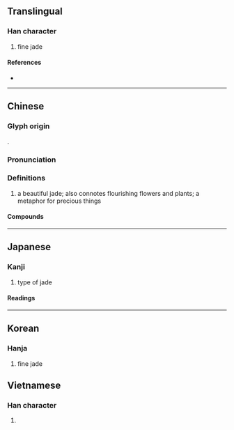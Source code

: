 {{character info}}
==Translingual==

===Han character===
{{Han char|rn=96|rad=玉|as=08|sn=12|four=14181|canj=MGTMC|ids=⿰𤣩其}}

# fine jade

====References====
* {{Han ref|kx=0734.280|dkj=21067|dj=1146.290|hdz=21120.030|uh=742A|ud=29738|bh=B558|bd=46424}}

----

==Chinese==
{{zh-forms}}

===Glyph origin===
{{Han etym}}
{{Han compound|玉|其|t1=jade|ls=psc|c1=s|c2=p}}.

===Pronunciation===
{{zh-pron
|m=qí
|c=kei4
|mc=y
|oc=y
|cat=
}}

===Definitions===
{{zh-hanzi}}

# a beautiful jade; also connotes flourishing flowers and plants; a metaphor for precious things

====Compounds====
{{zh-der|安琪兒|火樹琪花|琪樹|琪花瑤草|瑤草琪花|沙琪瑪}}

----

==Japanese==

===Kanji===
{{ja-kanji|grade=|rs=玉08}}

# type of jade

====Readings====
{{ja-readings
|goon=ぎ
|kanon=き
|kun=たま-
|nanori=}}

----

==Korean==

===Hanja===
{{ko-hanja|hangeul=기|eumhun=|rv=gi|mr=ki|y=ki}}

# fine jade

==Vietnamese==

===Han character===
{{vi-readings|reading=kì|rs=玉8}}

# {{rfdef|vi|sort=玉8}}